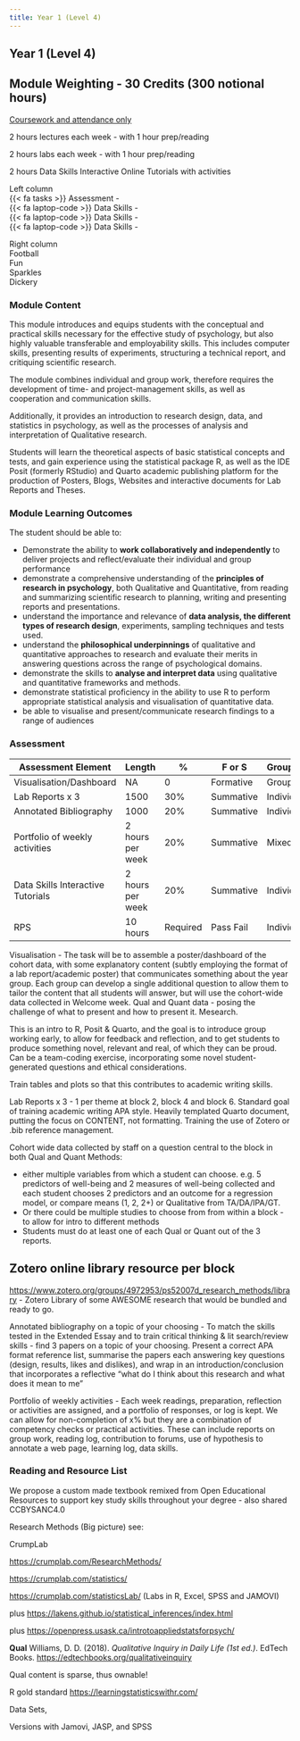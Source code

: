 ```yaml
---
title: Year 1 (Level 4)
---
```


## Year 1 (Level 4)

## Module Weighting - 30 Credits (300 notional hours)

[Coursework and attendance only]{.underline}

2 hours lectures each week - with 1 hour prep/reading

2 hours labs each week - with 1 hour prep/reading

2 hours Data Skills Interactive Online Tutorials with activities

::: {layout-ncol="2"}
Left column\
{{< fa tasks >}} Assessment -\
{{< fa laptop-code >}} Data Skills -\
{{< fa laptop-code >}} Data Skills -\
{{< fa laptop-code >}} Data Skills -

Right column\
Football\
Fun\
Sparkles\
Dickery
:::

### Module Content

This module introduces and equips students with the conceptual and
practical skills necessary for the effective study of psychology, but
also highly valuable transferable and employability skills. This
includes computer skills, presenting results of experiments, structuring
a technical report, and critiquing scientific research.

The module combines individual and group work, therefore requires the
development of time- and project-management skills, as well as
cooperation and communication skills.

Additionally, it provides an introduction to research design, data, and
statistics in psychology, as well as the processes of analysis and
interpretation of Qualitative research.

Students will learn the theoretical aspects of basic statistical
concepts and tests, and gain experience using the statistical package R,
as well as the IDE Posit (formerly RStudio) and Quarto academic
publishing platform for the production of Posters, Blogs, Websites and
interactive documents for Lab Reports and Theses.

### Module Learning Outcomes

The student should be able to:

-   Demonstrate the ability to **work collaboratively and
    independently** to deliver projects and reflect/evaluate their
    individual and group performance
-   demonstrate a comprehensive understanding of the **principles of
    research in psychology**, both Qualitative and Quantitative, from
    reading and summarizing scientific research to planning, writing and
    presenting reports and presentations.
-   understand the importance and relevance of **data analysis, the
    different types of research design**, experiments, sampling
    techniques and tests used.
-   understand the **philosophical underpinnings** of qualitative and
    quantitative approaches to research and evaluate their merits in
    answering questions across the range of psychological domains.
-   demonstrate the skills to **analyse and interpret data** using
    qualitative and quantitative frameworks and methods.
-   demonstrate statistical proficiency in the ability to use R to
    perform appropriate statistical analysis and visualisation of
    quantitative data.
-   be able to visualise and present/communicate research findings to a
    range of audiences

### Assessment

| Assessment Element                | Length           | \%       | F or S    | Group/Individual |
|-----------------------------------|------------------|----------|-----------|------------------|
| Visualisation/Dashboard           | NA               | 0        | Formative | Group            |
| Lab Reports x 3                   | 1500             | 30%      | Summative | Individual       |
| Annotated Bibliography            | 1000             | 20%      | Summative | Individual       |
| Portfolio of weekly activities    | 2 hours per week | 20%      | Summative | Mixed            |
| Data Skills Interactive Tutorials | 2 hours per week | 20%      | Summative | Individual       |
| RPS                               | 10 hours         | Required | Pass Fail | Individual       |

::: callout
Visualisation - The task will be to assemble a poster/dashboard of the
cohort data, with some explanatory content (subtly employing the format
of a lab report/academic poster) that communicates something about the
year group. Each group can develop a single additional question to allow
them to tailor the content that all students will answer, but will use
the cohort-wide data collected in Welcome week. Qual and Quant data -
posing the challenge of what to present and how to present it. Mesearch.

This is an intro to R, Posit & Quarto, and the goal is to introduce
group working early, to allow for feedback and reflection, and to get
students to produce something novel, relevant and real, of which they
can be proud. Can be a team-coding exercise, incorporating some novel
student-generated questions and ethical considerations.

Train tables and plots so that this contributes to academic writing
skills.
:::

::: callout
Lab Reports x 3 - 1 per theme at block 2, block 4 and block 6. Standard
goal of training academic writing APA style. Heavily templated Quarto
document, putting the focus on CONTENT, not formatting. Training the use
of Zotero or .bib reference management.

Cohort wide data collected by staff on a question central to the block
in both Qual and Quant Methods:

-   either multiple variables from which a student can choose. e.g. 5
    predictors of well-being and 2 measures of well-being collected and
    each student chooses 2 predictors and an outcome for a regression
    model, or compare means (1, 2, 2+) or Qualitative from TA/DA/IPA/GT.
-   Or there could be multiple studies to choose from from within a
    block - to allow for intro to different methods
-   Students must do at least one of each Qual or Quant out of the 3
    reports.
:::

::: callout-important
## Zotero online library resource per block

<https://www.zotero.org/groups/4972953/ps52007d_research_methods/library> -
Zotero Library of some AWESOME research that would be bundled and ready
to go.
:::

::: callout
Annotated bibliography on a topic of your choosing - To match the skills
tested in the Extended Essay and to train critical thinking & lit
search/review skills - find 3 papers on a topic of your choosing.
Present a correct APA format reference list, summarise the papers each
answering key questions (design, results, likes and dislikes), and wrap
in an introduction/conclusion that incorporates a reflective "what do I
think about this research and what does it mean to me"
:::

::: callout
Portfolio of weekly activities - Each week readings, preparation,
reflection or activities are assigned, and a portfolio of responses, or
log is kept. We can allow for non-completion of x% but they are a
combination of competency checks or practical activities. These can
include reports on group work, reading log, contribution to forums, use
of hypothesis to annotate a web page, learning log, data skills.
:::

### Reading and Resource List

We propose a custom made textbook remixed from Open Educational
Resources to support key study skills throughout your degree - also
shared CCBYSANC4.0

Research Methods (Big picture) see:

CrumpLab

<https://crumplab.com/ResearchMethods/>

<https://crumplab.com/statistics/>

<https://crumplab.com/statisticsLab/> (Labs in R, Excel, SPSS and
JAMOVI)

plus <https://lakens.github.io/statistical_inferences/index.html>

plus <https://openpress.usask.ca/introtoappliedstatsforpsych/>

**Qual** Williams, D. D. (2018). *Qualitative Inquiry in Daily Life (1st
ed.)*. EdTech Books. <https://edtechbooks.org/qualitativeinquiry>

Qual content is sparse, thus ownable!

R gold standard <https://learningstatisticswithr.com/>

Data Sets,

Versions with Jamovi, JASP, and SPSS
